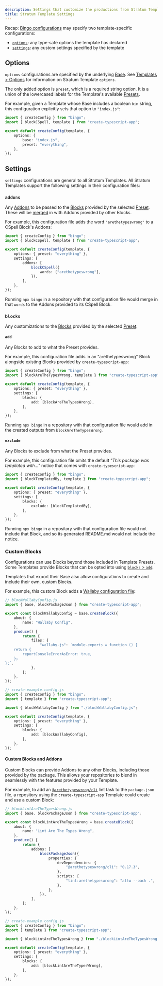 ```yaml
---
description: Settings that customize the productions from Stratum Templates.
title: Stratum Template Settings
---
```


Recap: [Bingo configurations](/configuration) may specify two template-specific configurations:

- [`options`](/configuration#options): any type-safe options the template has declared
- [`settings`](/configuration#settings): any custom settings specified by the template

## Options

`options` configurations are specified by the underlying [Base](/engines/stratum/concepts/bases).
See [Templates > Options](/engines/stratum/concepts/templates#options) for information on Stratum Template `options`.

The only added option is `preset`, which is a required string option.
It is a union of the lowercased labels for the Template's available [Presets](/engines/stratum/concepts/presets).

For example, given a Template whose Base includes a boolean `bin` string, this configuration explicitly sets that option to `"index.js"`:

```ts title="create-example.config.js"
import { createConfig } from "bingo";
import { blockCSpell, template } from "create-typescript-app";

export default createConfig(template, {
	options: {
		base: "index.js",
		preset: "everything",
	},
});
```

## Settings

`settings` configurations are general to all Stratum Templates.
All Stratum Templates support the following settings in their configuration files:

### `addons`

Any [Addons](/engines/stratum/concepts/blocks#addons) to be passed to the [Blocks](/engines/stratum/concepts/blocks) provided by the selected [Preset](/engines/stratum/concepts/presets).
These will be [merged](/build/details/merging) in with Addons provided by other Blocks.

For example, this configuration file adds the word `"arethetypeswrong"` to a CSpell Block's Addons:

```ts title="create-example.config.js"
import { createConfig } from "bingo";
import { blockCSpell, template } from "create-typescript-app";

export default createConfig(template, {
	options: { preset: "everything" },
	settings: {
		addons: [
			blockCSpell({
				words: ["arethetypeswrong"],
			}),
		],
	},
});
```

Running `npx bingo` in a repository with that configuration file would merge in that `words` to the Addons provided to its CSpell Block.

### `blocks`

Any customizations to the [Blocks](/engines/stratum/concepts/blocks) provided by the selected [Preset](/engines/stratum/concepts/presets).

#### `add`

Any Blocks to add to what the Preset provides.

For example, this configuration file adds in an "arethetypeswrong" Block alongside existing Blocks provided by `create-typescript-app`:

```ts title="create-example.config.js"
import { createConfig } from "bingo";
import { blockAreTheTypesWrong, template } from "create-typescript-app";

export default createConfig(template, {
	options: { preset: "everything" },
	settings: {
		blocks: {
			add: [blockAreTheTypesWrong],
		},
	},
});
```

Running `npx bingo` in a repository with that configuration file would add in the created outputs from `blockAreTheTypesWrong`.

#### `exclude`

Any Blocks to exclude from what the Preset provides.

For example, this configuration file omits the default _"This package was templated with..."_ notice that comes with `create-typescript-app`:

```ts title="create-example.config.js"
import { createConfig } from "bingo";
import { blockTemplatedBy, template } from "create-typescript-app";

export default createConfig(template, {
	options: { preset: "everything" },
	settings: {
		blocks: {
			exclude: [blockTemplatedBy],
		},
	},
});
```

Running `npx bingo` in a repository with that configuration file would not include that Block, and so its generated README.md would not include the notice.

### Custom Blocks

Configurations can use Blocks beyond those included in Template Presets.
Some Templates provide Blocks that can be opted into using [`blocks` > `add`](#add).

Templates that export their Base also allow configurations to create and include their own, custom Blocks.

For example, this custom Block adds a [Wallaby configuration file](https://wallabyjs.com/docs/config):

```ts
// blockWallabyConfig.js
import { base, blockPackageJson } from "create-typescript-app";

export const blockWallabyConfig = base.createBlock({
	about: {
		name: "Wallaby Config",
	},
	produce() {
		return {
			files: {
				"wallaby.js": `module.exports = function () {
	return {
		reportConsoleErrorAsError: true,
	};
};`,
			},
		};
	},
});
```

```ts
// create-example.config.js
import { createConfig } from "bingo";
import { template } from "create-typescript-app";

import { blockWallabyConfig } from "./blockWallabyConfig.js";

export default createConfig(template, {
	options: { preset: "everything" },
	settings: {
		blocks: {
			add: [blockWallabyConfig],
		},
	},
});
```

#### Custom Blocks and Addons

Custom Blocks can provide Addons to any other Blocks, including those provided by the package.
This allows your repositories to blend in seamlessly with the features provided by your Template.

For example, to add an [`@arethetypeswrong/cli`](https://www.npmjs.com/package/@arethetypeswrong/cli) lint task to the `package.json` file, a repository using the `create-typescript-app` Template could create and use a custom Block:

```ts
// blockLintAreTheTypesWrong.js
import { base, blockPackageJson } from "create-typescript-app";

export const blockLintAreTheTypesWrong = base.createBlock({
	about: {
		name: "Lint Are The Types Wrong",
	},
	produce() {
		return {
			addons: [
				blockPackageJson({
					properties: {
						devDependencies: {
							"@arethetypeswrong/cli": "0.17.3",
						},
						scripts: {
							"lint:arethetypeswrong": "attw --pack .",
						},
					},
				}),
			],
		};
	},
});
```

```ts
// create-example.config.js
import { createConfig } from "bingo";
import { template } from "create-typescript-app";

import { blockLintAreTheTypesWrong } from "./blockLintAreTheTypesWrong.js";

export default createConfig(template, {
	options: { preset: "everything" },
	settings: {
		blocks: {
			add: [blockLintAreTheTypesWrong],
		},
	},
});
```

